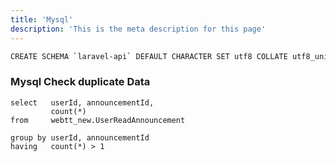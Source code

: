 ```yaml
---
title: 'Mysql'
description: 'This is the meta description for this page'
---
```


```bash
CREATE SCHEMA `laravel-api` DEFAULT CHARACTER SET utf8 COLLATE utf8_unicode_ci; // Create new DB 

```

### Mysql Check duplicate Data
```
select   userId, announcementId, 
         count(*)
from     webtt_new.UserReadAnnouncement

group by userId, announcementId
having   count(*) > 1


```

